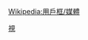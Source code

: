 {{Userbox
  |border-c=
  |border-s=1
  |id=中国融<br />融世界
  |id-c=white
  |id-fc=orange
  |id-s=10
  |info=這個用戶喜歡收看'''[[陕西卫视|<span style="color:white">陕西卫视</span>]]'''的节目。
  |info-c=orange
  |info-fc=white
  |info-s=9
}}<includeonly>[[Category:喜欢观赏陕西电视台的维基人|{{PAGENAME}}]]</includeonly><noinclude>
[[Category:媒體用戶框模板|視]]
</noinclude><noinclude>{{Clear}}[[Wikipedia:用戶框/媒體]]</noinclude>